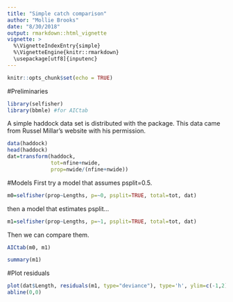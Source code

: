 ```yaml
---
title: "Simple catch comparison"
author: "Mollie Brooks"
date: "8/30/2018"
output: rmarkdown::html_vignette
vignette: >
  %\VignetteIndexEntry{simple}
  %\VignetteEngine{knitr::rmarkdown}
  \usepackage[utf8]{inputenc}
---
```


```r
knitr::opts_chunk$set(echo = TRUE)
```
#Preliminaries
```r
library(selfisher)
library(bbmle) #for AICtab
```

A simple haddock data set is distributed with the package. This data came from Russel Millar's website with his permission.

```r
data(haddock)
head(haddock)
dat=transform(haddock, 
              tot=nfine+nwide, 
              prop=nwide/(nfine+nwide))
```

#Models
First try a model that assumes psplit=0.5.
```r
m0=selfisher(prop~Lengths, p=~0, psplit=TRUE, total=tot, dat)
```

then a model that estimates psplit...
```r
m1=selfisher(prop~Lengths, p=~1, psplit=TRUE, total=tot, dat)
```

Then we can compare them.
```r
AICtab(m0, m1)
```

```r
summary(m1)
```

#Plot residuals
```r
plot(dat$Length, residuals(m1, type="deviance"), type='h', ylim=c(-1,2))
abline(0,0)
```
